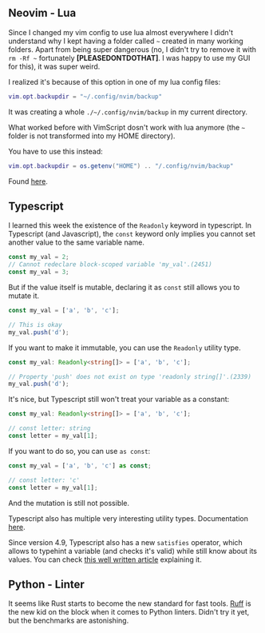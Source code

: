 

<ArticleLayout title={title} description={description} publishedAt={publishedAt}>

## Neovim - Lua

Since I changed my vim config to use lua almost everywhere I didn't understand why I kept having a folder called `~` created in many working folders.
Apart from being super dangerous (no, I didn't try to remove it with `rm -Rf ~` fortunately **\[PLEASEDONTDOTHAT\]**. I was happy to use my GUI for this), it was super weird.

I realized it's because of this option in one of my lua config files:

```lua
vim.opt.backupdir = "~/.config/nvim/backup"
```

It was creating a whole `./~/.config/nvim/backup` in my current directory.

What worked before with VimScript dosn't work with lua anymore (the `~` folder is not transformed into my HOME directory).

You have to use this instead:

```lua
vim.opt.backupdir = os.getenv("HOME") .. "/.config/nvim/backup"
```

Found [here](https://github.com/neovim/neovim/issues/15777).

## Typescript

I learned this week the existence of the `Readonly` keyword in typescript.
In Typescript (and Javascript), the `const` keyword only implies you cannot set another value to the same variable name.

```typescript
const my_val = 2;
// Cannot redeclare block-scoped variable 'my_val'.(2451)
const my_val = 3;
```

But if the value itself is mutable, declaring it as `const` still allows you to mutate it.

```typescript
const my_val = ['a', 'b', 'c'];

// This is okay
my_val.push('d');
```

If you want to make it immutable, you can use the `Readonly` utility type.

```typescript
const my_val: Readonly<string[]> = ['a', 'b', 'c'];

// Property 'push' does not exist on type 'readonly string[]'.(2339)
my_val.push('d');
```

It's nice, but Typescript still won't treat your variable as a constant:

```typescript
const my_val: Readonly<string[]> = ['a', 'b', 'c'];

// const letter: string
const letter = my_val[1];
```

If you want to do so, you can use `as const`:

```typescript
const my_val = ['a', 'b', 'c'] as const;

// const letter: 'c'
const letter = my_val[1];
```

And the mutation is still not possible.

Typescript also has multiple very interesting utility types. Documentation [here](https://www.typescriptlang.org/docs/handbook/utility-types.html).

Since version 4.9, Typescript also has a new `satisfies` operator, which allows to typehint a variable (and checks it's valid) while still know about its values. You can check [this well written article](https://devblogs.microsoft.com/typescript/announcing-typescript-4-9/#the-satisfies-operator) explaining it.

## Python - Linter

It seems like Rust starts to become the new standard for fast tools.
[Ruff](https://github.com/charliermarsh/ruff) is the new kid on the block when it comes to Python linters. Didn't try it yet, but the benchmarks are astonishing.

</ArticleLayout>
